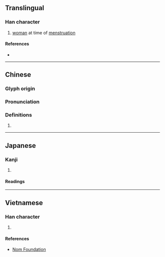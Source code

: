 {{character info/new}}
==Translingual==

===Han character===
{{Han char|rn=38|rad=女|as=05|sn=8|four=49450|canj=VFQ,XVFQ|ids=⿰女半}}

# [[woman]] at time of [[menstruation]]

====References====
* {{Han ref|kx=0258.070|dkj=06157|dj=0523.140|hdz=21040.100|uh=59C5|ud=22981|bh=A972|bd=43378}}

----

==Chinese==
{{zh-forms}}

===Glyph origin===
{{Han etym}}

===Pronunciation===
{{zh-pron
|m=bàn
|c=bun3
|mc=y
|oc=y
|cat=
}}

===Definitions===
{{zh-hanzi}}

# {{rfdef|zh}}

----

==Japanese==

===Kanji===
{{ja-kanji|grade=|rs=女05}}

# {{defn|lang=ja|sort=女05}}

====Readings====
{{ja-readings|on=[[はん]] (han)|kun=[[みもちがきずつく]] (mimochigakizutsuku)}}

----

==Vietnamese==

===Han character===
{{vi-hantu|[[nửa]], [[nữa]]|rs=女05}}

# {{defn|lang=vi|sort=女05}}

====References====
* [http://nomfoundation.org/common/nom_details.php?codepoint=59c5 Nom Foundation]